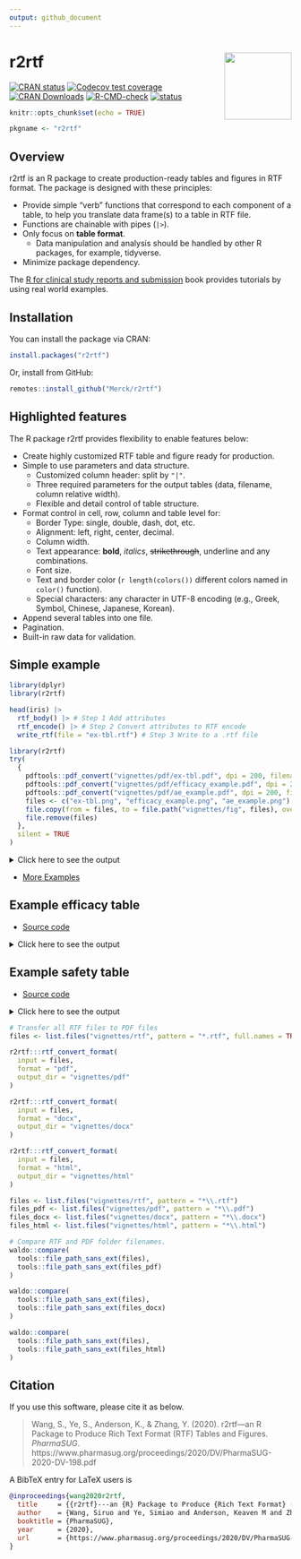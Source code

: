 ```yaml
---
output: github_document
---
```


<!-- README.md is generated from README.Rmd. Please edit that file -->

# r2rtf <img src="man/figures/logo.png" align="right" width="120" />

<!-- badges: start -->
[![CRAN status](https://www.r-pkg.org/badges/version/r2rtf)](https://CRAN.R-project.org/package=r2rtf)
[![Codecov test coverage](https://codecov.io/gh/Merck/r2rtf/branch/master/graph/badge.svg)](https://app.codecov.io/gh/Merck/r2rtf?branch=master)
[![CRAN Downloads](https://cranlogs.r-pkg.org/badges/r2rtf)](https://cran.r-project.org/package=r2rtf)
[![R-CMD-check](https://github.com/Merck/r2rtf/actions/workflows/R-CMD-check.yaml/badge.svg)](https://github.com/Merck/r2rtf/actions/workflows/R-CMD-check.yaml)
[![status](https://tinyverse.netlify.com/badge/r2rtf)](https://tinyverse.netlify.app/)
<!-- badges: end -->

```r
knitr::opts_chunk$set(echo = TRUE)
```

```r
pkgname <- "r2rtf"
```

## Overview

r2rtf is an R package to create production-ready tables and figures in RTF format.
The package is designed with these principles:

- Provide simple "verb" functions that correspond to each component of a table,
  to help you translate data frame(s) to a table in RTF file.
- Functions are chainable with pipes (`|>`).
- Only focus on **table format**.
  - Data manipulation and analysis should be handled by other R packages, for example, tidyverse.
- Minimize package dependency.

The [R for clinical study reports and submission](https://r4csr.org/) book
provides tutorials by using real world examples.

## Installation

You can install the package via CRAN:

```r
install.packages("r2rtf")
```

Or, install from GitHub:

```r
remotes::install_github("Merck/r2rtf")
```

## Highlighted features

The R package r2rtf provides flexibility to enable features below:

- Create highly customized RTF table and figure ready for production.
- Simple to use parameters and data structure.
  - Customized column header: split by `"|"`.
  - Three required parameters for the output tables (data, filename, column relative width).
  - Flexible and detail control of table structure.
- Format control in cell, row, column and table level for:
  - Border Type: single, double, dash, dot, etc.
  - Alignment: left, right, center, decimal.
  - Column width.
  - Text appearance: **bold**, *italics*, ~~strikethrough~~, underline and any combinations.
  - Font size.
  - Text and border color (`r length(colors())` different colors named in `color()` function).
  - Special characters: any character in UTF-8 encoding (e.g., Greek, Symbol, Chinese, Japanese, Korean).
- Append several tables into one file.
- Pagination.
- Built-in raw data for validation.

## Simple example

```r
library(dplyr)
library(r2rtf)

head(iris) |>
  rtf_body() |> # Step 1 Add attributes
  rtf_encode() |> # Step 2 Convert attributes to RTF encode
  write_rtf(file = "ex-tbl.rtf") # Step 3 Write to a .rtf file
```

```r
library(r2rtf)
try(
  {
    pdftools::pdf_convert("vignettes/pdf/ex-tbl.pdf", dpi = 200, filenames = "ex-tbl.png")
    pdftools::pdf_convert("vignettes/pdf/efficacy_example.pdf", dpi = 200, filenames = "efficacy_example.png")
    pdftools::pdf_convert("vignettes/pdf/ae_example.pdf", dpi = 200, filenames = "ae_example.png")
    files <- c("ex-tbl.png", "efficacy_example.png", "ae_example.png")
    file.copy(from = files, to = file.path("vignettes/fig", files), overwrite = TRUE)
    file.remove(files)
  },
  silent = TRUE
)
```

<details><summary>Click here to see the output</summary>
<img src="https://merck.github.io/r2rtf/articles/fig/ex-tbl.png">
</details>

- [More Examples](https://merck.github.io/r2rtf/articles/index.html)

## Example efficacy table

- [Source code](https://merck.github.io/r2rtf/articles/example-efficacy.html)

<details><summary>Click here to see the output</summary>
<img src="https://merck.github.io/r2rtf/articles/fig/efficacy_example.png">
</details>

## Example safety table

- [Source code](https://merck.github.io/r2rtf/articles/example-ae-summary.html)

<details><summary>Click here to see the output</summary>
<img src="https://merck.github.io/r2rtf/articles/fig/ae_example.png">
</details>

```r
# Transfer all RTF files to PDF files
files <- list.files("vignettes/rtf", pattern = "*.rtf", full.names = TRUE)

r2rtf:::rtf_convert_format(
  input = files,
  format = "pdf",
  output_dir = "vignettes/pdf"
)

r2rtf:::rtf_convert_format(
  input = files,
  format = "docx",
  output_dir = "vignettes/docx"
)

r2rtf:::rtf_convert_format(
  input = files,
  format = "html",
  output_dir = "vignettes/html"
)

files <- list.files("vignettes/rtf", pattern = "*\\.rtf")
files_pdf <- list.files("vignettes/pdf", pattern = "*\\.pdf")
files_docx <- list.files("vignettes/docx", pattern = "*\\.docx")
files_html <- list.files("vignettes/html", pattern = "*\\.html")

# Compare RTF and PDF folder filenames.
waldo::compare(
  tools::file_path_sans_ext(files),
  tools::file_path_sans_ext(files_pdf)
)

waldo::compare(
  tools::file_path_sans_ext(files),
  tools::file_path_sans_ext(files_docx)
)

waldo::compare(
  tools::file_path_sans_ext(files),
  tools::file_path_sans_ext(files_html)
)
```

## Citation

If you use this software, please cite it as below.

> Wang, S., Ye, S., Anderson, K., & Zhang, Y. (2020).
> r2rtf---an R Package to Produce Rich Text Format (RTF) Tables and Figures.
> _PharmaSUG_. https://www.pharmasug.org/proceedings/2020/DV/PharmaSUG-2020-DV-198.pdf

A BibTeX entry for LaTeX users is

```bibtex
@inproceedings{wang2020r2rtf,
  title     = {{r2rtf}---an {R} Package to Produce {Rich Text Format} ({RTF}) Tables and Figures},
  author    = {Wang, Siruo and Ye, Simiao and Anderson, Keaven M and Zhang, Yilong},
  booktitle = {PharmaSUG},
  year      = {2020},
  url       = {https://www.pharmasug.org/proceedings/2020/DV/PharmaSUG-2020-DV-198.pdf}
}
```
